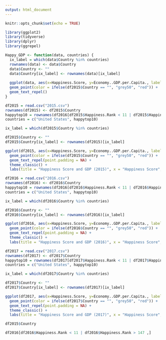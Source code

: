 ```yaml
---
output: html_document
---
```

```r
knitr::opts_chunk$set(echo = TRUE)
```

```r
library(ggplot2)
library(tidyverse)
library(dplyr)
library(ggrepel)
```

```r
Happy_GDP <- function(data, countries) {
  ix_label = which(data$Country %in% countries)
  rownames(data) <- data$Country
  data$Country <- ""
  data$Country[ix_label] <- rownames(data)[ix_label]
  
  ggplot(data, aes(x=Happiness.Score, y=Economy..GDP.per.Capita., label = Country)) + 
  geom_point(color = ifelse(df2015$Country == "", "grey50", "red")) +
  geom_text_repel()
}
```

```r
df2015 = read.csv("2015.csv")
rownames(df2015) <- df2015$Country
happytop10 = rownames(df2016[df2015$Happiness.Rank < 11 | df2015$Happiness.Rank > 147 ,])
countries = c("United States", happytop10)

ix_label = which(df2015$Country %in% countries)

df2015$Country <- ""
df2015$Country[ix_label] <- rownames(df2015)[ix_label]

ggplot(df2015, aes(x=Happiness.Score, y=Economy..GDP.per.Capita., label = Country)) +
  geom_point(color = ifelse(df2015$Country == "", "grey50", "red")) +
  geom_text_repel(point.padding = NA) +
  theme_classic() + 
  labs(title = "Happiness Score and GDP (2015)", x = "Happiness Score", y = "GDP per Capita", caption = "Source: Kaggle")

```
```r
df2016 = read.csv("2016.csv")
rownames(df2016) <- df2016$Country
happytop10 = rownames(df2016[df2016$Happiness.Rank < 11 | df2016$Happiness.Rank > 147 ,])
countries = c("United States", happytop10)

ix_label = which(df2016$Country %in% countries)

df2016$Country <- ""
df2016$Country[ix_label] <- rownames(df2016)[ix_label]

ggplot(df2016, aes(x=Happiness.Score, y=Economy..GDP.per.Capita., label = Country)) +
  geom_point(color = ifelse(df2016$Country == "", "grey50", "red")) +
  geom_text_repel(point.padding = NA) +
  theme_classic() + 
  labs(title = "Happiness Score and GDP (2016)", x = "Happiness Score", y = "GDP per Capita", caption = "Source: Kaggle")
```

```r
df2017 = read.csv("2017.csv")
rownames(df2017) <- df2017$Country
happytop10 = rownames(df2017[df2017$Happiness.Rank < 11 | df2017$Happiness.Rank > 147 ,])
countries = c("United States", happytop10)

ix_label = which(df2017$Country %in% countries)

df2017$Country <- ""
df2017$Country[ix_label] <- rownames(df2017)[ix_label]

ggplot(df2017, aes(x=Happiness.Score, y=Economy..GDP.per.Capita., label = Country)) +
  geom_point(color = ifelse(df2017$Country == "", "grey50", "red")) +
  geom_text_repel(point.padding = NA) +
  theme_classic() + 
  labs(title = "Happiness Score and GDP (2017)", x = "Happiness Score", y = "GDP per Capita", caption = "Source: Kaggle")


```



```r
df2015$Country
```

```r
df2016[df2016$Happiness.Rank < 11 | df2016$Happiness.Rank > 147 ,]
```



